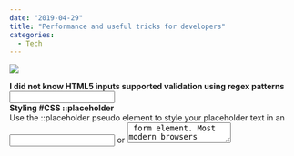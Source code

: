 ---
date: "2019-04-29"
title: "Performance and useful tricks for developers"
categories:
  - Tech
---

![](./joshua-aragon-1247600-unsplash.jpg)

**I did not know HTML5 inputs supported validation using regex patterns**  
<input type="text" id="uname" name="uname" pattern="[a-zA-Z0-9]+" minlength="4" maxlength="10">  
**Styling #CSS ::placeholder**  
Use the ::placeholder pseudo element to style your placeholder text in an <input> or <textarea> form element. Most modern browsers support this, but for older browsers, vendor prefixes will be required.  
**Add subject and body to mailto links**  
<a href="mailto:info@example.com?subject=Check this&body=Hey, check this out.">Email us</a>  
**Native img lazy-loading**  
Native <img> lazy-loading is coming to the web! https://bit.ly/loading-attribute … <img loading=lazy> defers offscreen images until the user scrolls near them. Shipping in Chrome ~75  
**Preload scripts**  
Is JavaScript critical for your site to be interactive? <link rel=preload> can load these scripts at a higher priority: https://bit.ly/rel-preload . Improved Twitter Lite’s time to interactive by 36%, Tinder’s first contentful paint by 30%.  
**Preconnect to styles and scripts**  
<link rel=preconnect> is great for eliminating costly round-trips to important domains from the critical path: https://bit.ly/preconnect . Improved our Time To Interactive on http://Chrome.com  by almost ~1s.  
**Importance of a resource**  
Priority Hints: hint the `importance` of a resource to prioritize downloading it sooner/later: <img importance=low> <img importance=high> <img importance=auto> (default) Works on <img>, <link> and fetch()  


